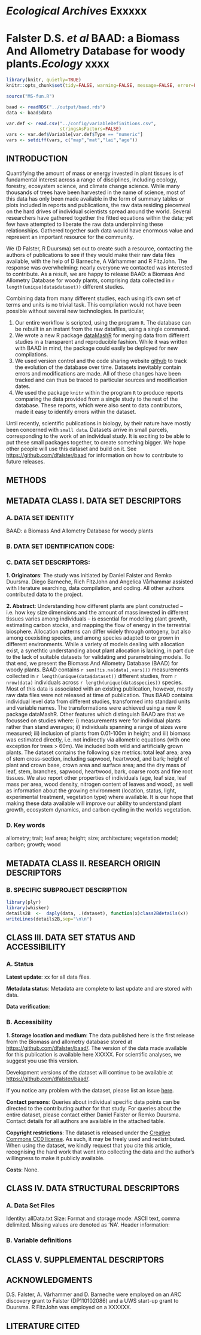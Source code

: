 # *Ecological Archives* Exxxxx
# Falster D.S. *et al* BAAD: a Biomass And Allometry Database for woody plants.*Ecology* xxxx

```r
library(knitr, quietly=TRUE)
knitr::opts_chunk$set(tidy=FALSE, warning=FALSE, message=FALSE, error=FALSE, fig.cap="")
```

```r
source("MS-fun.R")

baad <- readRDS("../output/baad.rds")
data <- baad$data

var.def <- read.csv("../config/variableDefinitions.csv",
                    stringsAsFactors=FALSE)
vars <- var.def$Variable[var.def$Type == "numeric"]
vars <- setdiff(vars, c("map","mat","lai","age"))
```

## INTRODUCTION

Quantifying the amount of mass or energy invested in plant tissues is of fundamental interest across a range of disciplines, including ecology, forestry, ecosystem science, and climate change science. While many thousands of trees have been harvested in the name of science, most of this data has only been made available in the form of summary tables or plots included in reports and publications, the raw data residing piecemeal on the hard drives of individual scientists spread around the world. Several researchers have gathered together the fitted equations within the data; yet few have attempted to liberate the raw data underpinning these relationships. Gathered together such data would have enormous value and represent an important resource for the community.

We (D Falster, R Duursma) set out to create such a resource, contacting the authors of publications to see if they would make their raw data files available, with the help of D Barneche, A Vårhammer and R FitzJohn. The response was overwhelming: nearly everyone we contacted was interested to contribute. As a result, we are happy to release BAAD: a Biomass And Allometry Database for woody plants, comprising data collected in `r length(unique(data$dataset))` different studies.

Combining data from many different studies, each using it's own set of terms and units is no trivial task. This compilation would not have been possible without several new technologies. In particular,

1. Our entire workflow is scripted, using the program `R`. The database can be rebuilt in an instant from the raw datafiles, using a single command.
1. We wrote a new R package [dataMashR](https://github.com/dfalster/dataMashR) for merging data from different studies in a transparent and reproducible fashion. While it was written with BAAD in mind, the package could easily be deployed for new compilations.
3. We used version control and the code sharing website [github](www.github.com) to track the evolution of the database over time. Datasets inevitably contain errors and modifications are made. All of these changes have been tracked and can thus be traced to particular sources and modification dates.
3. We used the package `knitr` within the program `R` to produce reports comparing the data provided from a single study to the rest of the database. These reports, which were also sent to data contributors, made it easy to identify errors within the dataset.

Until recently, scientific publications in biology, by their nature have mostly been concerned with `small data`. Datasets arrive in small parcels, corresponding to the work of an individual study. It is exciting to be able to put these small packages together, to create something bigger. We hope other people will use this dataset and build on it. See [https://github.com/dfalster/baad](https://github.com/dfalster/baad) for information on how to contribute to future releases.

## METHODS

## METADATA CLASS I. DATA SET DESCRIPTORS

### A. DATA SET IDENTITY
BAAD: a Biomass And Allometry Database for woody plants

### B. DATA SET IDENTIFICATION CODE:

### C. DATA SET DESCRIPTORS:
**1. Originators**: The study was initiated by Daniel Falster and Remko Duursma. Diego Barneche, Rich FitzJohn and Angelica Vårhammar assisted with literature searching, data compilation, and coding. All other authors  contributed data to the project.

**2. Abstract**: Understanding how different plants are plant constructed -- i.e. how key size dimensions and the amount of mass invested in different tissues varies among individuals -- is essential for modelling plant growth, estimating carbon stocks, and mapping the flow of energy in the terrestrial biosphere. Allocation patterns can differ widely through ontogeny, but also among coexisting species, and among species adapted to or grown in different environments. While a variety of models dealing with allocation exist, a synethtic understanding about plant allocation is lacking, in part due to the lack of suitable datasets for validating and parametrising models. To that end, we present the Biomass And Allometry Database (BAAD) for woody plants. BAAD contains `r sum(!is.na(data[,vars]))` measurements collected in `r length(unique(data$dataset))` different studies, from `r nrow(data)` individuals across `r length(unique(data$species))` species. Most of this data is associated with an existing publication, however, mostly raw data files were not released at time of publication. Thus BAAD contains individual level data from different studies, transformed into standard units and variable names. The transformations were achieved using a new R package dataMashR.  Other features which distinguish BAAD are that we focussed on studies where: i) measurements were for individual plants rather than stand averages; ii) individuals spanning a range of sizes were measured; iii) inclusion of plants from 0.01-100m in height; and iii) biomass was estimated directly, i.e. not indirectly via allometric equations (with one exception for trees > 60m). We included both wild and artificially grown plants. The dataset contains the following size metrics: total leaf area; area of stem cross-section, including sapwood, heartwood, and bark; height of plant and crown base, crown area and surface area; and the dry mass of leaf, stem, branches, sapwood, heartwood, bark, coarse roots and fine root tissues. We also report other properties of individuals (age, leaf size, leaf mass per area, wood density, nitrogen content of leaves and wood), as well as information about the growing environment (location, status, light, experimental treatment, vegetation type) where available. It is our hope that making these data available will improve our ability to understand plant growth, ecosystem dynamics, and carbon cycling in the worlds vegetation.

### D. Key words

allometry; trait; leaf area; height; size; architecture; vegetation
model; carbon; growth; wood

## METADATA CLASS II. RESEARCH ORIGIN DESCRIPTORS

### B. SPECIFIC SUBPROJECT DESCRIPTION

```r
library(plyr)
library(whisker)
details2B  <-  daply(data, .(dataset), function(x)class2Bdetails(x))
writeLines(details2B,sep="\n\n")
```

## CLASS III. DATA SET STATUS AND ACCESSIBILITY

### A. Status

**Latest update**: xx for all data files.

**Metadata status**: Metadata are complete to last update and are stored
with data.

**Data verification**:

### B. Accessibility

**1. Storage location and medium**: The data published here is the first release from the Biomass and allometry database stored at [https://github.com/dfalster/baad/](https://github.com/dfalster/baad/). The version of the data made available for this publication is available here XXXXX. For scientific analyses, we suggest you use this version.

Development versions of the dataset will continue to be available at [https://github.com/dfalster/baad/](https://github.com/dfalster/baad/).

If you notice any problem with the dataset, please list an issue [here](https://github.com/dfalster/baad/issues/new).

**Contact persons**: Queries about individual specific data points can be directed to the contributing author for that study. For queries about the entire dataset, please contact either Daniel Falster or Remko Duursma. Contact details for all authors are available in the attached table.

**Copyright restrictions**: The dataset is released under the [Creative Commons CC0 license](http://creativecommons.org/choose/zero/?lang=en). As such, it may be freely used and redistributed. When using the dataset, we kindly request that you cite this article, recognising the hard work that went into collecting the data and the author's willingness to make it publicly available.

**Costs**: None.

## CLASS IV. DATA STRUCTURAL DESCRIPTORS

### A. Data Set Files

Identity: allData.txt
Size:
Format and storage mode: ASCII text, comma delimited. Missing values
are denoted as 'NA'.
Header information:

### B. Variable definitions

## CLASS V. SUPPLEMENTAL DESCRIPTORS

## ACKNOWLEDGMENTS

D.S. Falster, A. Vårhammer and D. Barneche were employed on an ARC discovery grant to Falster (DP110102086) and a UWS start-up grant to Duursma. R FitzJohn was employed on a XXXXXX.

## LITERATURE CITED
